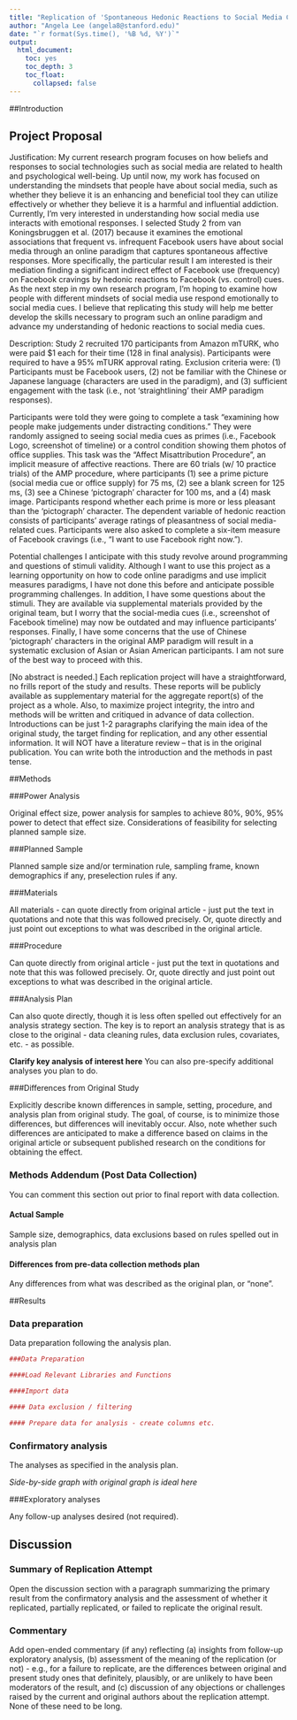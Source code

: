 ```yaml
---
title: "Replication of 'Spontaneous Hedonic Reactions to Social Media Cues' by van Koningsbruggen, Eden, & Veling  (2017, Cyberpsychology, Behavior, & Social Networking)"
author: "Angela Lee (angela8@stanford.edu)"
date: "`r format(Sys.time(), '%B %d, %Y')`"
output:
  html_document:
    toc: yes
    toc_depth: 3
    toc_float:
      collapsed: false
---
```


<!-- Replication reports should all use this template to standardize reporting across projects.  These reports will be public supplementary materials that accompany the summary report(s) of the aggregate results. -->

##Introduction

## Project Proposal 

Justification: My current research program focuses on how beliefs and responses to social technologies such as social media are related to health and psychological well-being. Up until now, my work has focused on understanding the mindsets that people have about social media, such as whether they believe it is an enhancing and beneficial tool they can utilize effectively or whether they believe it is a harmful and influential addiction. Currently, I'm very interested in understanding how social media use interacts with emotional responses. I selected Study 2 from van Koningsbruggen et al. (2017) because it examines the emotional associations that frequent vs. infrequent Facebook users have about social media through an online paradigm that captures spontaneous affective responses. More specifically, the particular result I am interested is their mediation finding a significant indirect effect of Facebook use (frequency) on Facebook cravings by hedonic reactions to Facebook (vs. control) cues. As the next step in my own research program, I'm hoping to examine how people with different mindsets of social media use respond emotionally to social media cues. I believe that replicating this study will help me better develop the skills necessary to program such an online paradigm and advance my understanding of hedonic reactions to social media cues. 

Description: Study 2 recruited 170 participants from Amazon mTURK, who were paid $1 each for their time (128 in final analysis). Participants were required to have a 95% mTURK approval rating. Exclusion criteria were: (1) Participants must be Facebook users, (2) not be familiar with the Chinese or Japanese language (characters are used in the paradigm), and (3) sufficient engagement with the task (i.e., not 'straightlining' their AMP paradigm responses). 

Participants were told they were going to complete a task "examining how people make judgements under distracting conditions." They were randomly assigned to seeing social media cues as primes (i.e., Facebook Logo, screenshot of timeline) or a control condition showing them photos of office supplies. This task was the "Affect Misattribution Procedure", an implicit measure of affective reactions. There are 60 trials (w/ 10 practice trials) of the AMP procedure, where participants (1) see a prime picture (social media cue or office supply) for 75 ms, (2) see a blank screen for 125 ms, (3) see a Chinese 'pictograph' character for 100 ms, and a (4) mask image. Participants respond whether each prime is more or less pleasant than the 'pictograph' character. The dependent variable of hedonic reaction consists of participants' average ratings of pleasantness of social media-related cues. Participants were also asked to complete a six-item measure of Facebook cravings (i.e., "I want to use Facebook right now."). 

Potential challenges I anticipate with this study revolve around programming and questions of stimuli validity. Although I want to use this project as a learning opportunity on how to code online paradigms and use implicit measures paradigms, I have not done this before and anticipate possible programming challenges. In addition, I have some questions about the stimuli. They are available via supplemental materials provided by the original team, but I worry that the social-media cues (i.e., screenshot of Facebook timeline) may now be outdated and may influence participants' responses. Finally, I have some concerns that the use of Chinese 'pictograph' characters in the original AMP paradigm will result in a systematic exclusion of Asian or Asian American participants. I am not sure of the best way to proceed with this. 


[No abstract is needed.]  Each replication project will have a straightforward, no frills report of the study and results.  These reports will be publicly available as supplementary material for the aggregate report(s) of the project as a whole.  Also, to maximize project integrity, the intro and methods will be written and critiqued in advance of data collection.  Introductions can be just 1-2 paragraphs clarifying the main idea of the original study, the target finding for replication, and any other essential information.  It will NOT have a literature review -- that is in the original publication. You can write both the introduction and the methods in past tense.  


##Methods

###Power Analysis

Original effect size, power analysis for samples to achieve 80%, 90%, 95% power to detect that effect size.  Considerations of feasibility for selecting planned sample size.

###Planned Sample

Planned sample size and/or termination rule, sampling frame, known demographics if any, preselection rules if any.

###Materials

All materials - can quote directly from original article - just put the text in quotations and note that this was followed precisely.  Or, quote directly and just point out exceptions to what was described in the original article.

###Procedure	

Can quote directly from original article - just put the text in quotations and note that this was followed precisely.  Or, quote directly and just point out exceptions to what was described in the original article.

###Analysis Plan

Can also quote directly, though it is less often spelled out effectively for an analysis strategy section.  The key is to report an analysis strategy that is as close to the original - data cleaning rules, data exclusion rules, covariates, etc. - as possible.  

**Clarify key analysis of interest here**  You can also pre-specify additional analyses you plan to do.

###Differences from Original Study

Explicitly describe known differences in sample, setting, procedure, and analysis plan from original study.  The goal, of course, is to minimize those differences, but differences will inevitably occur.  Also, note whether such differences are anticipated to make a difference based on claims in the original article or subsequent published research on the conditions for obtaining the effect.

### Methods Addendum (Post Data Collection)

You can comment this section out prior to final report with data collection.

#### Actual Sample
  Sample size, demographics, data exclusions based on rules spelled out in analysis plan

#### Differences from pre-data collection methods plan
  Any differences from what was described as the original plan, or “none”.


##Results


### Data preparation

Data preparation following the analysis plan.
	
```r
###Data Preparation

####Load Relevant Libraries and Functions

####Import data

#### Data exclusion / filtering

#### Prepare data for analysis - create columns etc.
```

### Confirmatory analysis

The analyses as specified in the analysis plan.  

*Side-by-side graph with original graph is ideal here*

###Exploratory analyses

Any follow-up analyses desired (not required).  

## Discussion

### Summary of Replication Attempt

Open the discussion section with a paragraph summarizing the primary result from the confirmatory analysis and the assessment of whether it replicated, partially replicated, or failed to replicate the original result.  

### Commentary

Add open-ended commentary (if any) reflecting (a) insights from follow-up exploratory analysis, (b) assessment of the meaning of the replication (or not) - e.g., for a failure to replicate, are the differences between original and present study ones that definitely, plausibly, or are unlikely to have been moderators of the result, and (c) discussion of any objections or challenges raised by the current and original authors about the replication attempt.  None of these need to be long.
